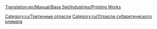 [[Translation:en/Manual/Base Set/Industries/Printing Works]]

{{ru/Промышленность| имя=Типография
| Изображение=en/Printworks.png
| Климат=[[ru/Manual/Климат#subarkticheskii|Субарктический]]
| Принимает=[[ru/Manual/Base Set/Cargos/Бумага|бумага]]
| Производит=[[ru/Manual/Base Set/Cargos/Товары|товары]]
| Примечания=отсутствует в других [[ru/Manual/Климат|климатах]]
}}

{{ru/Navbox Промышленность}}

[[Category:ru/Третичные отрасли]]
[[Category:ru/Отрасли субарктического климата]]